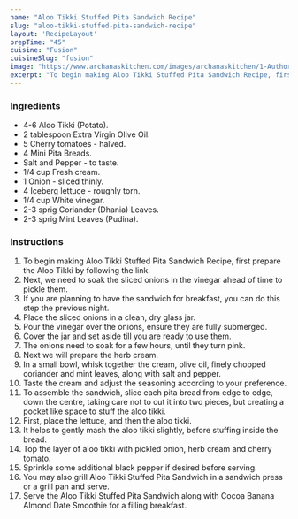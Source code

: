 ---
name: "Aloo Tikki Stuffed Pita Sandwich Recipe"
slug: "aloo-tikki-stuffed-pita-sandwich-recipe"
layout: 'RecipeLayout'
prepTime: "45"
cuisine: "Fusion"
cuisineSlug: "fusion"
image: "https://www.archanaskitchen.com/images/archanaskitchen/1-Author/Hina_Gujral/Aloo_Tikki_Stuffed_Pita_Sandwich_Recipe.jpg"
excerpt: "To begin making Aloo Tikki Stuffed Pita Sandwich Recipe, first prepare the Aloo Tikki by following the link"
---

### Ingredients

- 4-6 Aloo Tikki (Potato).
- 2 tablespoon Extra Virgin Olive Oil.
- 5 Cherry tomatoes - halved.
- 4 Mini Pita Breads.
- Salt and Pepper - to taste.
- 1/4 cup Fresh cream.
- 1 Onion - sliced thinly.
- 4 Iceberg lettuce - roughly torn.
- 1/4 cup White vinegar.
- 2-3 sprig Coriander (Dhania) Leaves.
- 2-3 sprig Mint Leaves (Pudina).

### Instructions

1. To begin making Aloo Tikki Stuffed Pita Sandwich Recipe, first prepare the Aloo Tikki by following the link.
1. Next, we need to soak the sliced onions in the vinegar ahead of time to pickle them.
1. If you are planning to have the sandwich for breakfast, you can do this step the previous night.
1. Place the sliced onions in a clean, dry glass jar.
1. Pour the vinegar over the onions, ensure they are fully submerged.
1. Cover the jar and set aside till you are ready to use them.
1. The onions need to soak for a few hours, until they turn pink.
1. Next we will prepare the herb cream.
1. In a small bowl, whisk together the cream, olive oil, finely chopped coriander and mint leaves, along with salt and pepper.
1. Taste the cream and adjust the seasoning according to your preference.
1. To assemble the sandwich, slice each pita bread from edge to edge, down the centre, taking care not to cut it into two pieces, but creating a pocket like space to stuff the aloo tikki.
1. First, place the lettuce, and then the aloo tikki.
1. It helps to gently mash the aloo tikki slightly, before stuffing inside the bread.
1. Top the layer of aloo tikki with pickled onion, herb cream and cherry tomato.
1. Sprinkle some additional black pepper if desired before serving.
1. You may also grill Aloo Tikki Stuffed Pita Sandwich in a sandwich press or a grill pan and serve.
1. Serve the Aloo Tikki Stuffed Pita Sandwich along with Cocoa Banana Almond Date Smoothie for a filling breakfast.
